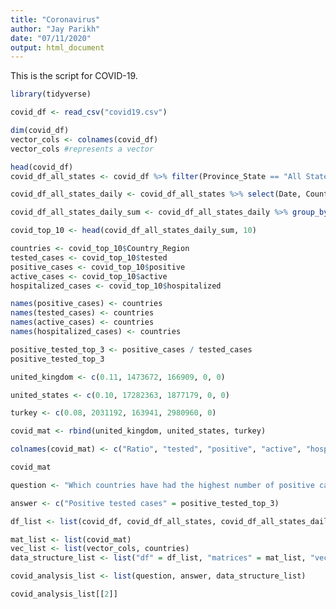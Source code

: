 ```yaml
---
title: "Coronavirus"
author: "Jay Parikh"
date: "07/11/2020"
output: html_document
---
```


This is the script for COVID-19.

```r
library(tidyverse)

covid_df <- read_csv("covid19.csv")

dim(covid_df)
vector_cols <- colnames(covid_df)
vector_cols #represents a vector

head(covid_df)
covid_df_all_states <- covid_df %>% filter(Province_State == "All States") %>% select(-Province_State)

covid_df_all_states_daily <- covid_df_all_states %>% select(Date, Country_Region, active, hospitalizedCurr, daily_tested, daily_positive)

```

```r
covid_df_all_states_daily_sum <- covid_df_all_states_daily %>% group_by(Country_Region) %>% summarise(tested = sum(daily_tested), positive = sum(daily_positive), active = sum(active), hospitalized = sum(hospitalizedCurr)) %>% arrange(-tested)

covid_top_10 <- head(covid_df_all_states_daily_sum, 10)

countries <- covid_top_10$Country_Region
tested_cases <- covid_top_10$tested
positive_cases <- covid_top_10$positive
active_cases <- covid_top_10$active
hospitalized_cases <- covid_top_10$hospitalized

names(positive_cases) <- countries
names(tested_cases) <- countries
names(active_cases) <- countries
names(hospitalized_cases) <- countries

positive_tested_top_3 <- positive_cases / tested_cases
positive_tested_top_3

united_kingdom <- c(0.11, 1473672, 166909, 0, 0)

united_states <- c(0.10, 17282363, 1877179, 0, 0)

turkey <- c(0.08, 2031192, 163941, 2980960, 0)

covid_mat <- rbind(united_kingdom, united_states, turkey)

colnames(covid_mat) <- c("Ratio", "tested", "positive", "active", "hospitalized")

covid_mat

question <- "Which countries have had the highest number of positive cases against the number of tests?"

answer <- c("Positive tested cases" = positive_tested_top_3)

df_list <- list(covid_df, covid_df_all_states, covid_df_all_states_daily, covid_top_10)

mat_list <- list(covid_mat)
vec_list <- list(vector_cols, countries)
data_structure_list <- list("df" = df_list, "matrices" = mat_list, "vector" = vec_list)

covid_analysis_list <- list(question, answer, data_structure_list)

covid_analysis_list[[2]]


```
